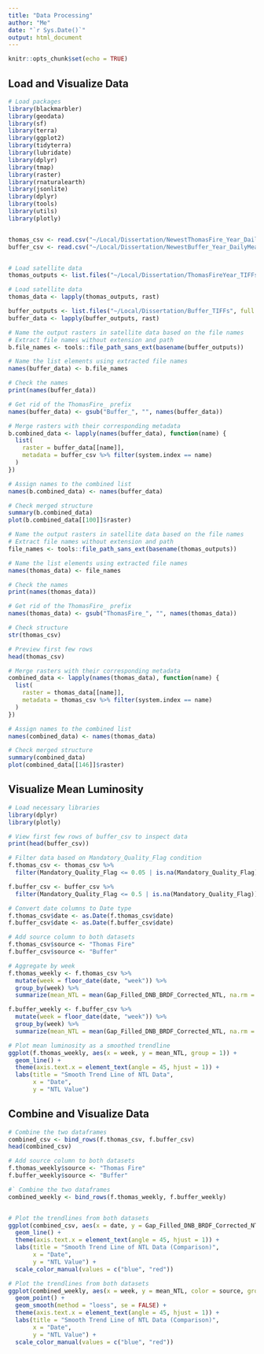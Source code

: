 ```yaml
---
title: "Data Processing"
author: "Me"
date: "`r Sys.Date()`"
output: html_document
---
```


```r
knitr::opts_chunk$set(echo = TRUE)
```

## Load and Visualize Data

```r
# Load packages
library(blackmarbler)
library(geodata)
library(sf)
library(terra)
library(ggplot2)
library(tidyterra)
library(lubridate)
library(dplyr)
library(tmap)
library(raster)
library(rnaturalearth)
library(jsonlite)
library(dplyr)
library(tools)
library(utils)
library(plotly)


thomas_csv <- read.csv("~/Local/Dissertation/NewestThomasFire_Year_DailyMeanLuminosity.csv")
buffer_csv <- read.csv("~/Local/Dissertation/NewestBuffer_Year_DailyMeanLuminosity.csv")


# Load satellite data
thomas_outputs <- list.files("~/Local/Dissertation/ThomasFireYear_TIFFs", full.names = TRUE)

# Load satellite data
thomas_data <- lapply(thomas_outputs, rast)

buffer_outputs <- list.files("~/Local/Dissertation/Buffer_TIFFs", full.names = TRUE)
buffer_data <- lapply(buffer_outputs, rast)

# Name the output rasters in satellite data based on the file names 
# Extract file names without extension and path
b.file_names <- tools::file_path_sans_ext(basename(buffer_outputs))

# Name the list elements using extracted file names
names(buffer_data) <- b.file_names

# Check the names
print(names(buffer_data))

# Get rid of the ThomasFire_ prefix
names(buffer_data) <- gsub("Buffer_", "", names(buffer_data))

# Merge rasters with their corresponding metadata
b.combined_data <- lapply(names(buffer_data), function(name) {
  list(
    raster = buffer_data[[name]],
    metadata = buffer_csv %>% filter(system.index == name)
  )
})

# Assign names to the combined list
names(b.combined_data) <- names(buffer_data)

# Check merged structure
summary(b.combined_data)
plot(b.combined_data[[100]]$raster)

```

```r
# Name the output rasters in satellite data based on the file names 
# Extract file names without extension and path
file_names <- tools::file_path_sans_ext(basename(thomas_outputs))

# Name the list elements using extracted file names
names(thomas_data) <- file_names

# Check the names
print(names(thomas_data))

# Get rid of the ThomasFire_ prefix
names(thomas_data) <- gsub("ThomasFire_", "", names(thomas_data))

# Check structure
str(thomas_csv)

# Preview first few rows
head(thomas_csv)

# Merge rasters with their corresponding metadata
combined_data <- lapply(names(thomas_data), function(name) {
  list(
    raster = thomas_data[[name]],
    metadata = thomas_csv %>% filter(system.index == name)
  )
})

# Assign names to the combined list
names(combined_data) <- names(thomas_data)

# Check merged structure
summary(combined_data)
plot(combined_data[[146]]$raster)

```
## Visualize Mean Luminosity 
```r

# Load necessary libraries
library(dplyr)
library(plotly)

# View first few rows of buffer_csv to inspect data
print(head(buffer_csv))

# Filter data based on Mandatory_Quality_Flag condition
f.thomas_csv <- thomas_csv %>% 
  filter(Mandatory_Quality_Flag <= 0.05 | is.na(Mandatory_Quality_Flag))

f.buffer_csv <- buffer_csv %>%
  filter(Mandatory_Quality_Flag <= 0.5 | is.na(Mandatory_Quality_Flag))

# Convert date columns to Date type
f.thomas_csv$date <- as.Date(f.thomas_csv$date)
f.buffer_csv$date <- as.Date(f.buffer_csv$date)

# Add source column to both datasets
f.thomas_csv$source <- "Thomas Fire"
f.buffer_csv$source <- "Buffer"

# Aggregate by week
f.thomas_weekly <- f.thomas_csv %>%
  mutate(week = floor_date(date, "week")) %>%
  group_by(week) %>%
  summarize(mean_NTL = mean(Gap_Filled_DNB_BRDF_Corrected_NTL, na.rm = TRUE))

f.buffer_weekly <- f.buffer_csv %>%
  mutate(week = floor_date(date, "week")) %>%
  group_by(week) %>%
  summarize(mean_NTL = mean(Gap_Filled_DNB_BRDF_Corrected_NTL, na.rm = TRUE))

# Plot mean luminosity as a smoothed trendline
ggplot(f.thomas_weekly, aes(x = week, y = mean_NTL, group = 1)) +
  geom_line() +
  theme(axis.text.x = element_text(angle = 45, hjust = 1)) +
  labs(title = "Smooth Trend Line of NTL Data",
       x = "Date",
       y = "NTL Value")


```

## Combine and Visualize Data
```r
# Combine the two dataframes
combined_csv <- bind_rows(f.thomas_csv, f.buffer_csv)
head(combined_csv)

# Add source column to both datasets
f.thomas_weekly$source <- "Thomas Fire"
f.buffer_weekly$source <- "Buffer"

#` Combine the two dataframes
combined_weekly <- bind_rows(f.thomas_weekly, f.buffer_weekly)


# Plot the trendlines from both datasets
ggplot(combined_csv, aes(x = date, y = Gap_Filled_DNB_BRDF_Corrected_NTL, color = source, group = source)) +
  geom_line() +
  theme(axis.text.x = element_text(angle = 45, hjust = 1)) +
  labs(title = "Smooth Trend Line of NTL Data (Comparison)",
       x = "Date",
       y = "NTL Value") +
  scale_color_manual(values = c("blue", "red")) 

# Plot the trendlines from both datasets
ggplot(combined_weekly, aes(x = week, y = mean_NTL, color = source, group = source)) +
  geom_point() +
  geom_smooth(method = "loess", se = FALSE) +
  theme(axis.text.x = element_text(angle = 45, hjust = 1)) +
  labs(title = "Smooth Trend Line of NTL Data (Comparison)",
       x = "Date",
       y = "NTL Value") +
  scale_color_manual(values = c("blue", "red")) 


```

